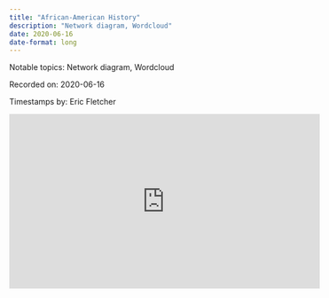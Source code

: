 ```yaml
---
title: "African-American History"
description: "Network diagram, Wordcloud"
date: 2020-06-16
date-format: long
---
```


Notable topics: Network diagram, Wordcloud

Recorded on: 2020-06-16

Timestamps by: Eric Fletcher


<iframe width="560" height="315" src="https://www.youtube.com/embed/2L-jA-Me3zg" title="YouTube video player" frameborder="0" allow="accelerometer; autoplay; clipboard-write; encrypted-media; gyroscope; picture-in-picture" allowfullscreen></iframe>
